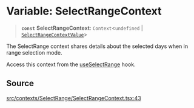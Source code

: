 # Variable: SelectRangeContext

> **`const`** **SelectRangeContext**: `Context`\<`undefined` \| [`SelectRangeContextValue`](/api/latest/interfaces/SelectRangeContextValue.mdx)\>

The SelectRange context shares details about the selected days when in range
selection mode.

Access this context from the [useSelectRange](/api/latest/functions/useSelectRange.mdx) hook.

## Source

[src/contexts/SelectRange/SelectRangeContext.tsx:43](https://github.com/gpbl/react-day-picker/blob/c4157425c/src/contexts/SelectRange/SelectRangeContext.tsx#L43)
